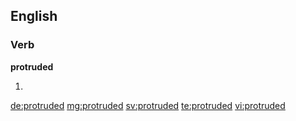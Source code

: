 ==English==

===Verb===
'''protruded'''

# {{past of|protrude}}

[[de:protruded]]
[[mg:protruded]]
[[sv:protruded]]
[[te:protruded]]
[[vi:protruded]]